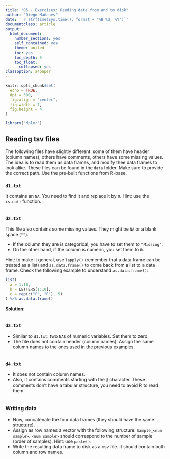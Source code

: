 ```yaml
---
title: "05 - Exercises: Reading data from and to disk"
author: "Diego Mañanes"
date: '`r strftime(Sys.time(), format = "%B %d, %Y")`'
documentclass: article
output:
  html_document:
    number_sections: yes
    self_contained: yes
    theme: united
    toc: yes
    toc_depth: 5
    toc_float:
      collapsed: yes
classoption: a4paper
---
```


```r
knitr::opts_chunk$set(
  echo = TRUE, 
  dpi = 300,
  fig.align = "center", 
  fig.width = 7, 
  fig.height = 4
)

library("dplyr")
```


## Reading tsv files

The following files have slightly different: some of them have header (column names), others have comments, others have some missing values. The idea is to read them as data frames, and modify thee data frames to look alike. These files can be found in the `data` folder. Make sure to provide the correct path. Use the pre-built functions from R-base. 

### `d1.txt`

It contains an `NA`. You need to find it and replace it by `0`. Hint: use the `is.na()` function. 

```r

```

### `d2.txt`

This file also contains some missing values. They might be `NA` or a blank space (`""`). 

* If the column they are is categorical, you have to set them to `"Missing"`. 
* On the other hand, if the column is numeric, you set them to `0`.

Hint: to make it general, use `lapply()` (remember that a data frame can be treated as a list) and `as.data.frame()` to come back from a list to a data frame. Check the following example to understand `as.data.frame()`:

```r
list(
  a = 1:10,
  b = LETTERS[1:10],
  c = rep(c("F", "R"), 5)
) %>% as.data.frame()
```

**Solution:**

```r

```

### `d3.txt`

* Similar to `d1.txt`: two `NA`s of numeric variables. Set them to zero. 
* The file does not contain header (column names). Assign the same column names to the ones used in the previous examples. 

```r

```

### `d4.txt`

* It does not contain column names. 
* Also, it contains comments starting with the `@` character. These comments don't have a tabular structure, you need to avoid R to read them. 

```r

```

### Writing data

* Now, concatenate the four data frames (they should have the same structure).
* Assign as row names a vector with the following structure: `Sample_<num sample>`. `<num sample>` should correspond to the number of sample (order of samples). Hint: use `paste()`. 
* Write the resulting data frame to disk as a csv file. It should contain both column and row names. 


```r

```

